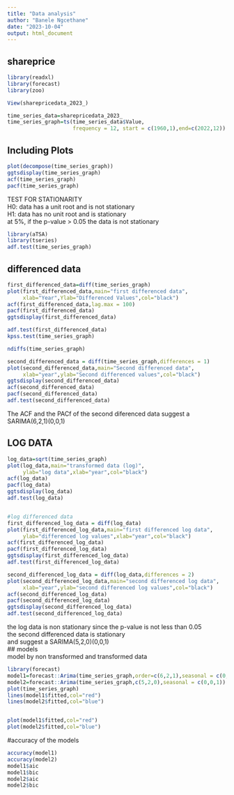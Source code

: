 ---
title: "Data analysis"
author: "Banele Ngcethane"
date: "2023-10-04"
output: html_document
---


## shareprice  

```{r}
library(readxl)
library(forecast)
library(zoo)

View(sharepricedata_2023_)

time_series_data=sharepricedata_2023_
time_series_graph=ts(time_series_data$Value,
                     frequency = 12, start = c(1960,1),end=c(2022,12))

```

## Including Plots


```{r pressure, echo=FALSE}
plot(decompose(time_series_graph))
ggtsdisplay(time_series_graph)
acf(time_series_graph)
pacf(time_series_graph)
```
TEST FOR STATIONARITY  
H0: data has a unit root and is not stationary  
H1: data has no unit root and is stationary  
at 5%, if the p-value > 0.05 the data is not stationary
```{R}
library(aTSA)
library(tseries)
adf.test(time_series_graph)

```
  
## differenced data  

```{r}
first_differenced_data=diff(time_series_graph)
plot(first_differenced_data,main="first differenced data", 
     xlab="Year",Ylab="Differenced Values",col="black")
acf(first_differenced_data,lag.max = 100)
pacf(first_differenced_data)
ggtsdisplay(first_differenced_data)

adf.test(first_differenced_data)
kpss.test(time_series_graph)

ndiffs(time_series_graph)

second_differenced_data = diff(time_series_graph,differences = 1)
plot(second_differenced_data,main="Second differenced data",
     xlab="year",ylab="Second differenced values",col="black")
ggtsdisplay(second_differenced_data)
acf(second_differenced_data)
pacf(second_differenced_data)
adf.test(second_differenced_data)
```

   
The ACF and the PACf of the second diferenced data suggest a  
SARIMA(6,2,1)(0,0,1)

## LOG DATA  
```{r}
log_data=sqrt(time_series_graph)
plot(log_data,main="transformed data (log)",
     ylab="log data",xlab="year",col="black")
acf(log_data)
pacf(log_data)
ggtsdisplay(log_data)
adf.test(log_data)


#log differenced data
first_differenced_log_data = diff(log_data)
plot(first_differenced_log_data,main="first differenced log data",
     ylab="differenced log values",xlab="year",col="black")
acf(first_differenced_log_data)
pacf(first_differenced_log_data)
ggtsdisplay(first_differenced_log_data)
adf.test(first_differenced_log_data)

second_differenced_log_data = diff(log_data,differences = 2)
plot(second_differenced_log_data,main="second differenced log data",
     xlab="year",ylab="second differenced log values",col="black")
acf(second_differenced_log_data)
pacf(second_differenced_log_data)
ggtsdisplay(second_differenced_log_data)
adf.test(second_differenced_log_data)

```
   
the log data is non stationary since the p-value is not less than 0.05  
the second differenced data is stationary  
and suggest a SARIMA(5,2,0)(0,0,1)  
## models  
model by non transformed and transformed data  

```{r}
library(forecast)
model1=forecast::Arima(time_series_graph,order=c(6,2,1),seasonal = c(0,0,1))
model2=forecast::Arima(time_series_graph,c(5,2,0),seasonal = c(0,0,1))
plot(time_series_graph)
lines(model1$fitted,col="red")
lines(model2$fitted,col="blue")


plot(model1$fitted,col="red")
plot(model2$fitted,col="blue")

```
   
#accuracy of the models
```{r}
accuracy(model1)
accuracy(model2)
model1$aic
model1$bic
model2$aic
model2$bic

```

